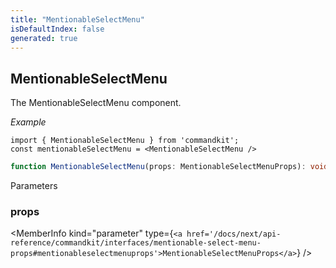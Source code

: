 ```yaml
---
title: "MentionableSelectMenu"
isDefaultIndex: false
generated: true
---
```



<!-- This file was generated from the CommandKit source. Do not modify. Instead, re-run the "docgen" script -->


## MentionableSelectMenu

<GenerationInfo sourceFile="packages/commandkit/src/components/v1/select-menu/SelectMenu.ts" sourceLine="266" packageName="commandkit" />

The MentionableSelectMenu component.



*Example*

```tsx
import { MentionableSelectMenu } from 'commandkit';
const mentionableSelectMenu = <MentionableSelectMenu />
```

```ts title="Signature"
function MentionableSelectMenu(props: MentionableSelectMenuProps): void
```
Parameters

### props

<MemberInfo kind="parameter" type={`<a href='/docs/next/api-reference/commandkit/interfaces/mentionable-select-menu-props#mentionableselectmenuprops'>MentionableSelectMenuProps</a>`} />

